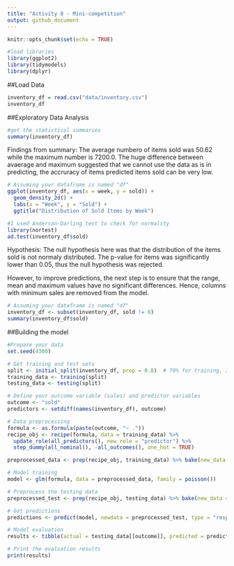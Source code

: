 ```yaml
---
title: "Activity 8 - Mini-competition"
output: github_document
---
```


```r
knitr::opts_chunk$set(echo = TRUE)
```
```r
#load libraries
library(ggplot2)
library(tidymodels)
library(dplyr)
```

##Load Data
```r
inventory_df = read.csv("data/inventory.csv")
inventory_df
```

##Exploratory Data Analysis

```r
#get the statistical summaries
summary(inventory_df)

```
Findings from summary:
The average numbero of items sold was 50.62 while the maximum number is 7200.0. The huge difference between avaerage and maximum suggested that we cannot use the data as is in predicting, the accruracy of items predicted items sold can be very low. 

```r
# Assuming your dataframe is named "df"
ggplot(inventory_df, aes(x = week, y = sold)) +
  geom_density_2d() +
  labs(x = "Week", y = "Sold") +
  ggtitle("Distribution of Sold Items by Week")

```
```r
#I used Anderson-Darling test to check for normality
library(nortest)
ad.test(inventory_df$sold)

```
Hypothesis: The null hypothesis here was that the distribution of the items sold is not normaly distributed. 
The p-value for items was significantly lower than 0.05, thus the null hypothesis was rejected. 

However, to improve predictions, the next step is to ensure that the range, mean and maximum values have no significant differences. Hence, columns with minimum sales are removed from the model. 

```r
# Assuming your dataframe is named "df"
inventory_df <- subset(inventory_df, sold != 0)
summary(inventory_df$sold)
```
##Building the model

```r
#Prepare your data
set.seed(4300) 

# Get training and test sets
split <- initial_split(inventory_df, prop = 0.8)  # 70% for training, 30% for testing
training_data <- training(split)
testing_data <- testing(split)

# Define your outcome variable (sales) and predictor variables
outcome <- "sold" 
predictors <- setdiff(names(inventory_df), outcome)

# Data preprocessing
formula <- as.formula(paste(outcome, "~ ."))
recipe_obj <- recipe(formula, data = training_data) %>%
  update_role(all_predictors(), new_role = "predictor") %>%
  step_dummy(all_nominal(), -all_outcomes(), one_hot = TRUE)

preprocessed_data <- prep(recipe_obj, training_data) %>% bake(new_data = training_data)

# Model training
model <- glm(formula, data = preprocessed_data, family = poisson())

# Preprocess the testing data
preprocessed_test <- prep(recipe_obj, testing_data) %>% bake(new_data = testing_data)

# Get predictions
predictions <- predict(model, newdata = preprocessed_test, type = "response")

# Model evaluation
results <- tibble(actual = testing_data[[outcome]], predicted = predictions)

# Print the evaluation results
print(results)


```

